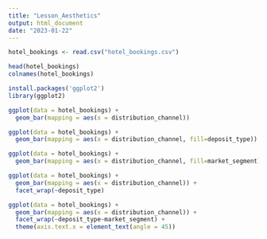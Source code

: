 ```yaml
---
title: "Lesson_Aesthetics"
output: html_document
date: "2023-01-22"
---
```


```r
hotel_bookings <- read.csv("hotel_bookings.csv")
```


```r
head(hotel_bookings)
colnames(hotel_bookings)
```


```r
install.packages('ggplot2')
library(ggplot2)
```

```r
ggplot(data = hotel_bookings) +
  geom_bar(mapping = aes(x = distribution_channel))
```


```r
ggplot(data = hotel_bookings) +
  geom_bar(mapping = aes(x = distribution_channel, fill=deposit_type))
```


```r
ggplot(data = hotel_bookings) +
  geom_bar(mapping = aes(x = distribution_channel, fill=market_segment))
```


```r
ggplot(data = hotel_bookings) +
  geom_bar(mapping = aes(x = distribution_channel)) +
  facet_wrap(~deposit_type)
```

```r
ggplot(data = hotel_bookings) +
  geom_bar(mapping = aes(x = distribution_channel)) +
  facet_wrap(~deposit_type~market_segment) +
  theme(axis.text.x = element_text(angle = 45))
```



